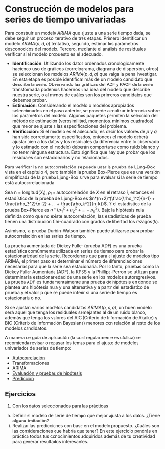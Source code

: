 # Construcción de modelos para series de tiempo univariadas {#modelacion-univariada}

Para construir un modelo $ARIMA$ que ajuste a una serie tiempo dada, se debe seguir un proceso iterativo de tres etapas. Primero identificar un modelo $ARIMA(p,d,q)$ tentativo, segundo, estimar los parámetros desconocidos del modelo. Tercero, mediante el análisis de residuales verificar si el modelo propuesto es el adecuado.

+ **Identificación**: Utilizando los datos ordenados cronológicamente haciendo uso de gráficos (correlograma, diagrama de dispersión, otros) se seleccionan los modelos $ARIMA(p,d,q)$ que valga la pena investigar. En esta etapa es posible identificar más de un modelo candidato que describa la serie.
Observando las gráficas del ACF y PACF de la serie transformada podemos hacernos una idea del modelo que describe nuestra serie, o al menos de cuáles son los primeros candidatos que debemos probar.
+ **Estimación**: Considerando el modelo o modelos apropiados seleccionados en el paso anterior, se procede a realizar inferencia sobre los parámetros del modelo. Algunos paquetes permiten la selección del método de estimación (verosimilitud, momentos, mínimos cuadrados) que mejor se ajuste a las especificaciones del problema.
+ **Verificación**: Si el modelo es el adecuado, es decir los valores de $p$ y $q$ han sido correctamente especificados, entonces el modelo deberá ajustar bien a los datos y los residuales (la diferencia entre lo observado y lo estimado con el modelo) deberán comportarse como ruido blanco y no tener ninguna estructura. Esto significa que hay que probar que los residuales son estacionarios y no relacionados. 

Para verificar la no autocorrelación se puede usar la prueba de Ljung-Box vista en el capítulo 4, pero también la prueba Box-Pierce que es una versión simplificada de la prueba Ljung-Box sirve para evaluar si la serie de tiempo está autocorrelacionada. 

Sea n = longitud($X_t$), $\rho_i$ = autocorrelación de $X$ en el retraso $i$, entonces el estadístico de la prueba de Ljung-Box es $n*(n+2)*(\frac{\rho_1^2}{n-1} + \frac{\rho_2^2}{n-2} + ... + \frac{\rho_k^2}{n-k})$. Y el estadístico de la prueba Box-Pierce es $n*(\rho_1^2 + \rho_2^2 + ... + \rho_k^2)$. Bajo la hipótesis nula definida como que no existe autocorrelación, las estadísticas de prueba tienen una distribución Chi-cuadrado con grados de libertad los rezagos($k$).

Asimismo, la prueba Durbin-Watson también puede utilizarse para probar autocorrelación en las series de tiempo.

La prueba aumentada de Dickey Fuller (prueba ADF) es una prueba estadística comúnmente utilizada en series de tiempo para probar la estacionariedad de la serie. Recordemos que para el ajuste de modelos tipo ARIMA, el primer paso es determinar el número de diferenciaciones necesarias para que la serie sea estacionaria. Por lo tanto, pruebas como la Dickey Fuller Aumentada (ADF), la KPSS y la Phillips-Perron se utilizan para determinar la estacionariedad de una serie en los modelos autoregresivos. La prueba ADF es fundamentalmente una prueba de hipótesis en donde se plantea una hipótesis nula y una alternativa y a partir del estadístico de prueba y el valor p que se puede inferir si una serie de tiempo es estacionaria o no.

Si se ajustan varios modelos candidatos $ARIMA(p,d,q)$, un buen modelo será aquel que tenga los residuales semejantes al de un ruido blanco, además que tenga los valores del AIC (Criterio de Información de Akaike) y BIC (Criterio de Información Bayesiana) menores con relación al resto de los modelos candidatos.

A manera de guía de aplicación (la cual regularmente es cíclica) se recomienda revisar o repasar los temas para el ajuste de modelos univariados de series de tiempo:

+ [Autocorrelación](https://rstudio-pubs-static.s3.amazonaws.com/1071417_43ae3ecf24b84bd2ad6a0d0f9a05d019.html#autocorrelaci%C3%B3n)
+ [Transformaciones](https://rstudio-pubs-static.s3.amazonaws.com/1071417_43ae3ecf24b84bd2ad6a0d0f9a05d019.html#transformaciones)
+ [ARIMA](https://rstudio-pubs-static.s3.amazonaws.com/1071417_43ae3ecf24b84bd2ad6a0d0f9a05d019.html#arimapdq)
+ [Evaluación y pruebas de hipótesis](https://rstudio-pubs-static.s3.amazonaws.com/1071417_43ae3ecf24b84bd2ad6a0d0f9a05d019.html#evaluaci%C3%B3n-y-pruebas-de-hip%C3%B3tesis)
+ [Predicción](https://rstudio-pubs-static.s3.amazonaws.com/1071417_43ae3ecf24b84bd2ad6a0d0f9a05d019.html#predicci%C3%B3n)


## Ejercicios

1) Con los datos seleccionados para las prácticas
h. Definir el modelo de serie de tiempo que mejor ajusta a los datos. ¿Tiene alguna limitación?
i. Realizar las predicciones con base en el modelo propuesto. ¿Cuáles son las consideraciones que habría que tener?
En este ejercicio pondrás en práctica todos tus conocimientos adquiridos además de tu creatividad para generar resultados interesantes.